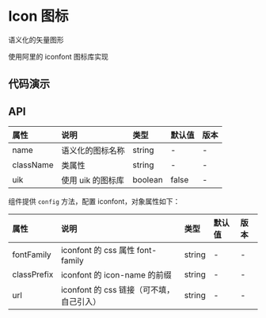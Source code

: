 

# Icon 图标

语义化的矢量图形

使用阿里的 iconfont 图标库实现

## 代码演示

<CodeBox title="图标" desc={descIcon} code={codeIcon}>
    <DemoIcon />
</CodeBox>

## API

<div className="api">

| 属性      | 说明              | 类型    | 默认值 | 版本 |
| :-------- | :---------------- | :------ | :----- | :--- |
| name      | 语义化的图标名称  | string  | -      | -    |
| className | 类属性            | string  | -      | -    |
| uik       | 使用 uik 的图标库 | boolean | false  | -    |

</div>

组件提供 `config` 方法，配置 iconfont，对象属性如下：

<div className="api">

| 属性        | 说明                                     | 类型   | 默认值 | 版本 |
| :---------- | :--------------------------------------- | :----- | :----- | :--- |
| fontFamily  | iconfont 的 css 属性 font-family         | string | -      | -    |
| classPrefix | iconfont 的 icon-name 的前缀             | string | -      | -    |
| url         | iconfont 的 css 链接（可不填，自己引入） | string | -      | -    |

</div>
